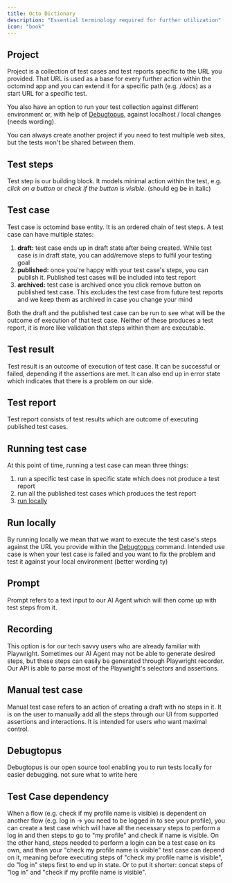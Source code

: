 ```yaml
---
title: Octo Dictionary
description: "Essential terminology required for further utilization"
icon: "book"
---
```


## Project

Project is a collection of test cases and test reports specific to the URL you provided.
That URL is used as a base for every further action within the octomind app and you can extend it for a specific path (e.g. /docs) as a start URL for a specific test.

You also have an option to run your test collection against different environment or, with help of [Debugtopus](/sections/get-started/octo-dictionary/#debugtopus), against localhost / local changes (needs wording).

You can always create another project if you need to test multiple web sites, but the tests won't be shared between them.

## Test steps

Test step is our building block. It models minimal action within the test, e.g. _click on a button_ or _check if the button is visible_. (should eg be in italic)

## Test case

Test case is octomind base entity. It is an ordered chain of test steps. A test case can have multiple states:

1. **draft:** test case ends up in draft state after being created. While test case is in draft state, you can add/remove steps to fulfil your testing goal
2. **published:** once you're happy with your test case's steps, you can publish it. Published test cases will be included into test report
3. **archived:** test case is archived once you click remove button on published test case.
   This excludes the test case from future test reports and we keep them as archived in case you change your mind

Both the draft and the published test case can be run to see what will be the outcome of execution of that test case.
Neither of these produces a test report, it is more like validation that steps within them are executable.

## Test result

Test result is an outcome of execution of test case.
It can be successful or failed, depending if the assertions are met.
It can also end up in error state which indicates that there is a problem on our side.

## Test report

Test report consists of test results which are outcome of executing published test cases.

## Running test case

At this point of time, running a test case can mean three things:

1.  run a specific test case in specific state which does not produce a test report
2.  run all the published test cases which produces the test report
3.  [run locally](/sections/get-started/octo-dictionary/#run-locally)

## Run locally

By running locally we mean that we want to execute the test case's steps against the URL you provide within the [Debugtopus](/sections/get-started/octo-dictionary/#debugtopus) command.
Intended use case is when your test case is failed and you want to fix the problem and test it against your local environment (better wording ty)

## Prompt

Prompt refers to a text input to our AI Agent which will then come up with test steps from it.

## Recording

This option is for our tech savvy users who are already familiar with Playwright. Sometimes our AI Agent may not be able to generate desired steps,
but these steps can easily be generated through Playwright recorder. Our API is able to parse most of the Playwright's selectors and assertions.

## Manual test case

Manual test case refers to an action of creating a draft with no steps in it.
It is on the user to manually add all the steps through our UI from supported assertions and interactions.
It is intended for users who want maximal control.

## Debugtopus

Debugtopus is our open source tool enabling you to run tests locally for easier debugging.
not sure what to write here

## Test Case dependency

When a flow (e.g. check if my profile name is visible) is dependent on another flow (e.g. log in -> you need to be logged in to see your profile), you can create a test case
which will have all the necessary steps to perform a log in and then steps to go to "my profile" and check if name is visible.
On the other hand, steps needed to perform a login can be a test case on its own, and then your "check my profile name is visible" test case can depend on it, meaning before
executing steps of "check my profile name is visible", do "log in" steps first to end up in state. Or to put it shorter: concat steps of "log in" and "check if my profile name is visible".
